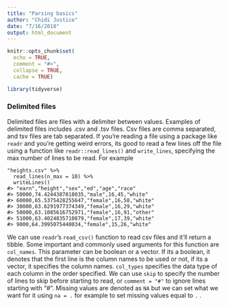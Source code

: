 ```yaml
---
title: "Parsing basics"
author: "Chidi Justice"
date: "7/16/2018"
output: html_document
---
```


```r
knitr::opts_chunk$set(
  echo = TRUE,
  comment = "#>",
  collapse = TRUE,
  cache = TRUE)
```

```r
library(tidyverse)
```

### Delimited files  
Delimited files are files with a delimiter between values. Examples of delimited files includes .csv and .tsv files. Csv files are comma separated, and tsv files are tab separated.  If you're reading a file using a package like `readr` and you're getting weird errors, its good to read a few lines off the file using a function like `readr::read_lines()` and `write_lines`, specifying the max number of lines to be read. For example   

```
"heights.csv" %>% 
  read_lines(n_max = 10) %>%
  writeLines()
#> "earn","height","sex","ed","age","race"
#> 50000,74.4244387818035,"male",16,45,"white"
#> 60000,65.5375428255647,"female",16,58,"white"
#> 30000,63.6291977374349,"female",16,29,"white"
#> 50000,63.1085616752971,"female",16,91,"other"
#> 51000,63.4024835710879,"female",17,39,"white"
#> 9000,64.3995075440034,"female",15,26,"white"
```

We can use `readr`'s `read_csv()` function to read csv files and it'll return a tibble. Some important and commonly used arguments for this function are `col_names`. This parameter can be boolean or a vector. If its a boolean, it denotes that the first line is the column names to be used or not, if its a vector, it specifies the column names. `col_types` specifies the data type of each column in the order specified. We can use `skip` to specify the number of lines to skip before starting to read, or `comment = "#"` to ignore lines starting with "#".  Missing values are denoted as `NA` but we can set what we want for it using `na = .` for example to set missing values equal to `.`  .
